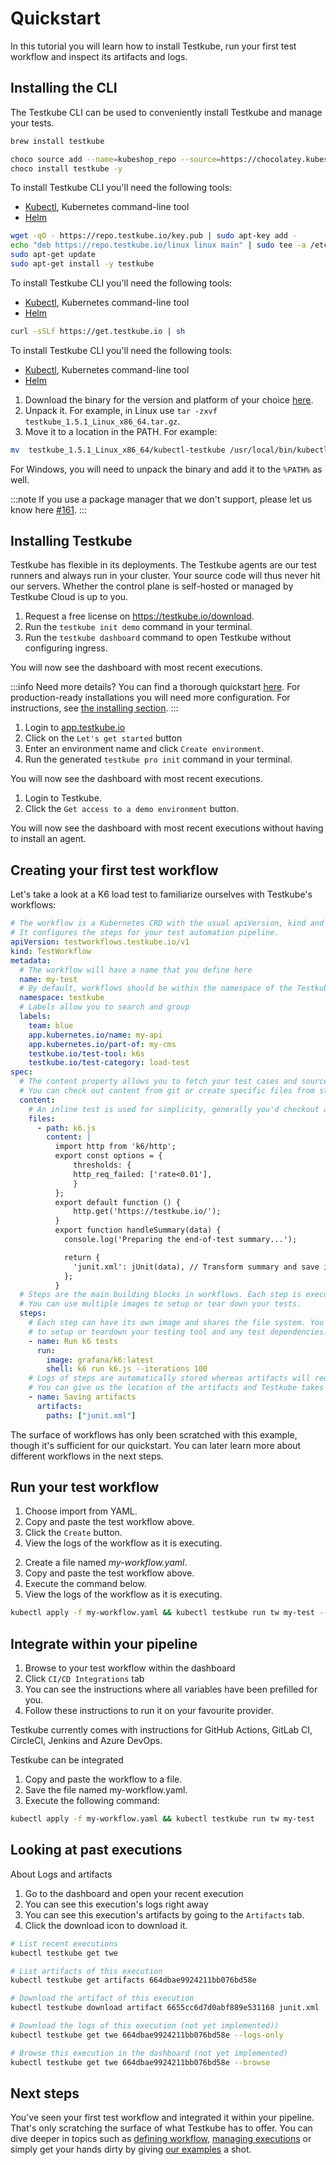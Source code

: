 
# Quickstart

In this tutorial you will learn how to install Testkube, run your first test workflow and inspect its artifacts and logs.

## Installing the CLI

The Testkube CLI can be used to conveniently install Testkube and manage your tests.

<Tabs groupId="dashboard-cli">
<TabItem value="macos" label="MacOS" default>

```sh
brew install testkube
```

</TabItem>

<TabItem value="windows" label="Windows">

```sh
choco source add --name=kubeshop_repo --source=https://chocolatey.kubeshop.io/chocolatey
choco install testkube -y
```

</TabItem>

<TabItem value="ubuntu" label="Ubuntu">

To install Testkube CLI you'll need the following tools:

- [Kubectl](https://kubernetes.io/docs/tasks/tools/), Kubernetes command-line tool
- [Helm](https://helm.sh/)

```sh
wget -qO - https://repo.testkube.io/key.pub | sudo apt-key add -
echo "deb https://repo.testkube.io/linux linux main" | sudo tee -a /etc/apt/sources.list
sudo apt-get update
sudo apt-get install -y testkube
```

</TabItem>

<TabItem value="script" label="Script">

To install Testkube CLI you'll need the following tools:

- [Kubectl](https://kubernetes.io/docs/tasks/tools/), Kubernetes command-line tool
- [Helm](https://helm.sh/)

```bash
curl -sSLf https://get.testkube.io | sh
```

</TabItem>

<TabItem value="manual" label="Manual Download">

To install Testkube CLI you\'ll need the following tools:

- [Kubectl](https://kubernetes.io/docs/tasks/tools/), Kubernetes command-line tool
- [Helm](https://helm.sh/)

1. Download the binary for the version and platform of your choice [here](https://github.com/kubeshop/testkube/releases).
2. Unpack it. For example, in Linux use `tar -zxvf testkube_1.5.1_Linux_x86_64.tar.gz`.
3. Move it to a location in the PATH. For example:

```sh
mv  testkube_1.5.1_Linux_x86_64/kubectl-testkube /usr/local/bin/kubectl-testkube
```

For Windows, you will need to unpack the binary and add it to the `%PATH%` as well.

:::note
If you use a package manager that we don\'t support, please let us know here [#161](https://github.com/kubeshop/testkube/issues/161).
:::

</TabItem>
</Tabs>

## Installing Testkube

Testkube has flexible in its deployments.
The Testkube agents are our test runners and always run in your cluster.
Your source code will thus never hit our servers.
Whether the control plane is self-hosted or managed by Testkube Cloud is up to you.

<Tabs groupId="tutorial-install-cli">
<TabItem value="on-prem" label="On-Prem" default>

1. Request a free license on https://testkube.io/download.
2. Run the `testkube init demo` command in your terminal.
3. Run the `testkube dashboard` command to open Testkube without configuring ingress.

You will now see the dashboard with most recent executions.

:::info
Need more details? You can find a thorough quickstart [here][testkube-quickstart]. For production-ready installations you will need more configuration. For instructions, see [the installing section][testkube-installing].
:::

</TabItem>

<TabItem value="cloud" label="Cloud">

1. Login to [app.testkube.io](https://app.testkube.io)
2. Click on the `Let's get started` button
3. Enter an environment name and click `Create environment`.
4. Run the generated `testkube pro init` command in your terminal.

You will now see the dashboard with most recent executions.

</TabItem>

<TabItem value="demo" label="Cloud Demo without install">

1. Login to Testkube.
2. Click the `Get access to a demo environment` button.

You will now see the dashboard with most recent executions without having to install an agent.

</TabItem>
</Tabs>

## Creating your first test workflow

Let's take a look at a K6 load test to familiarize ourselves with Testkube's workflows:

```yaml
# The workflow is a Kubernetes CRD with the usual apiVersion, kind and metadata
# It configures the steps for your test automation pipeline.
apiVersion: testworkflows.testkube.io/v1
kind: TestWorkflow
metadata:
  # The workflow will have a name that you define here
  name: my-test
  # By default, workflows should be within the namespace of the Testkube agent
  namespace: testkube
  # Labels allow you to search and group
  labels:
    team: blue
    app.kubernetes.io/name: my-api
    app.kubernetes.io/part-of: my-cms
    testkube.io/test-tool: k6s
    testkube.io/test-category: load-test
spec:
  # The content property allows you to fetch your test cases and source code.
  # You can check out content from git or create specific files from strings.
  content:
    # An inline test is used for simplicity, generally you'd checkout a git repository.
    files:
      - path: k6.js
        content: |
          import http from 'k6/http';
          export const options = {
              thresholds: {
              http_req_failed: ['rate<0.01'],
              }
          };
          export default function () {
              http.get('https://testkube.io/');
          }
          export function handleSummary(data) {
            console.log('Preparing the end-of-test summary...');

            return {
              'junit.xml': jUnit(data), // Transform summary and save it as a JUnit XML...
            };
          }
  # Steps are the main building blocks in workflows. Each step is executed in specific order.
  # You can use multiple images to setup or tear down your tests.
  steps:
    # Each step can have its own image and shares the file system. You can use steps
    # to setup or teardown your testing tool and any test dependencies.
    - name: Run k6 tests
      run:
        image: grafana/k6:latest
        shell: k6 run k6.js --iterations 100
    # Logs of steps are automatically stored whereas artifacts will require an explicit step.
    # You can give us the location of the artifacts and Testkube takes care of the rest.
    - name: Saving artifacts
      artifacts:
        paths: ["junit.xml"]
```

The surface of workflows has only been scratched with this example,
though it's sufficient for our quickstart. You can later learn more about
different workflows in the next steps.

## Run your test workflow

<Tabs groupId="tutorial-run-test">

<TabItem value="dashboard" label="Using the Dashboard">

1. Choose import from YAML.
2. Copy and paste the test workflow above.
3. Click the `Create` button.
4. View the logs of the workflow as it is executing.

</TabItem>

<TabItem value="cli" label="Using the CLI">

2. Create a file named _my-workflow.yaml_.
1. Copy and paste the test workflow above.
1. Execute the command below.
1. View the logs of the workflow as it is executing.

```bash
kubectl apply -f my-workflow.yaml && kubectl testkube run tw my-test --watch
```

</TabItem>
</Tabs>

## Integrate within your pipeline

<Tabs groupId="tutorial-run-test">
<TabItem value="dashboard" label="Dashboard">

1. Browse to your test workflow within the dashboard
2. Click `CI/CD Integrations` tab
3. You can see the instructions where all variables have been prefilled for you.
4. Follow these instructions to run it on your favourite provider.

Testkube currently comes with instructions for GitHub Actions, GitLab CI, CircleCI, Jenkins and Azure DevOps.

</TabItem>

<TabItem value="other" label="">

Testkube can be integrated

1. Copy and paste the workflow to a file.
2. Save the file named my-workflow.yaml.
3. Execute the following command:

```bash
kubectl apply -f my-workflow.yaml && kubectl testkube run tw my-test
```

</TabItem>
</Tabs>

## Looking at past executions

About Logs and artifacts

<Tabs groupId="tutorial-past">
<TabItem value="dashboard" label="Dashboard" default>

1. Go to the dashboard and open your recent execution
2. You can see this execution's logs right away
3. You can see this execution's artifacts by going to the `Artifacts` tab.
4. Click the download icon to download it.

</TabItem>

<TabItem value="cli" label="CLI">

```bash
# List recent executions
kubectl testkube get twe

# List artifacts of this execution
kubectl testkube get artifacts 664dbae9924211bb076bd58e

# Download the artifact of this execution
kubectl testkube download artifact 6655cc6d7d0abf889e531168 junit.xml .

# Download the logs of this execution (not yet implemented))
kubectl testkube get twe 664dbae9924211bb076bd58e --logs-only

# Browse this execution in the dashboard (not yet implemented)
kubectl testkube get twe 664dbae9924211bb076bd58e --browse
```

</TabItem>
</Tabs>

## Next steps

You've seen your first test workflow and integrated it within your pipeline.
That's only scratching the surface of what Testkube has to offer.
You can dive deeper in topics such as [defining workflow][upnext-workflows], [managing executions][upnext-executions] or simply get your hands dirty by giving [our examples][upnext-examples] a shot.

[upnext-workflows]: http://www.example.com
[upnext-executions]: http://www.example.com
[upnext-insights]: http://www.example.com
[upnext-examples]: http://www.example.com
[troubleshoot-agent]: http://www.example.com
[testkube-quickstart]: http://www.example.com
[testkube-installing]: http://www.example.com
